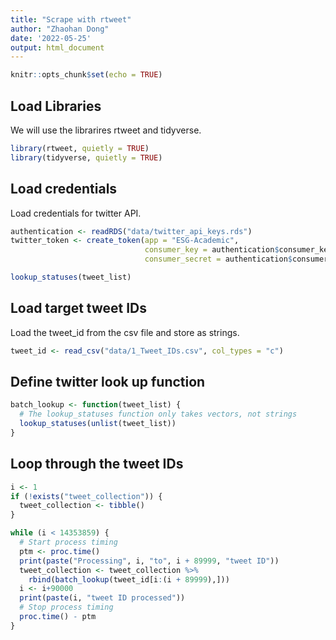 ```yaml
---
title: "Scrape with rtweet"
author: "Zhaohan Dong"
date: '2022-05-25'
output: html_document
---
```


```r
knitr::opts_chunk$set(echo = TRUE)
```

## Load Libraries

We will use the librarires rtweet and tidyverse.

```r
library(rtweet, quietly = TRUE)
library(tidyverse, quietly = TRUE)
```

## Load credentials

Load credentials for twitter API.

```r
authentication <- readRDS("data/twitter_api_keys.rds")
twitter_token <- create_token(app = "ESG-Academic",
                              consumer_key = authentication$consumer_key,
                              consumer_secret = authentication$consumer_secret)

lookup_statuses(tweet_list)
```

## Load target tweet IDs

Load the tweet_id from the csv file and store as strings.

```r
tweet_id <- read_csv("data/1_Tweet_IDs.csv", col_types = "c")
```

## Define twitter look up function

```r
batch_lookup <- function(tweet_list) {
  # The lookup_statuses function only takes vectors, not strings
  lookup_statuses(unlist(tweet_list))
}
```

## Loop through the tweet IDs

```r
i <- 1
if (!exists("tweet_collection")) {
  tweet_collection <- tibble()
}

while (i < 14353859) {
  # Start process timing
  ptm <- proc.time()
  print(paste("Processing", i, "to", i + 89999, "tweet ID"))
  tweet_collection <- tweet_collection %>%
    rbind(batch_lookup(tweet_id[i:(i + 89999),]))
  i <- i+90000
  print(paste(i, "tweet ID processed"))
  # Stop process timing
  proc.time() - ptm
}
```
